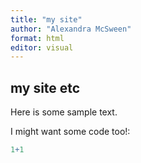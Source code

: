 ```yaml
---
title: "my site"
author: "Alexandra McSween"
format: html
editor: visual
---
```


## my site etc

Here is some sample text.

I might want some code too!:

```r
1+1
```